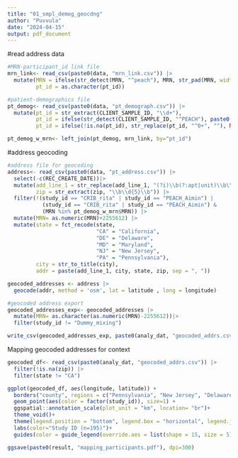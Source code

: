 ```yaml
---
title: "01_smpl_demog_geocdng"
author: "Puvvula"
date: "2024-04-15"
output: pdf_document
---
```


#read address data
```r
#MRN-participant_id link file
mrn_link<- read_csv(paste0(data, "mrn_link.csv")) |> 
  mutate(MRN = ifelse(str_detect(MRN, "^peach"), MRN, str_pad(MRN, width = 9, pad = "0")),
         pt_id = as.character(pt_id))

#patient-demographics file
pt_demog<- read_csv(paste0(data, "pt_demograph.csv")) |> 
  mutate(pt_id = str_extract(CLIENT_SAMPLE_ID, "\\d+"),
         pt_id = ifelse(str_detect(CLIENT_SAMPLE_ID, "^PEACH"), paste0("peach_", pt_id), pt_id),
         pt_id = ifelse(!is.na(pt_id), str_replace(pt_id, "^0+", ""), NA))

pt_demog_w_mrn<- left_join(pt_demog, mrn_link, by="pt_id")
```

#address geocoding
```r
#address file for geocoding
address<- read_csv(paste0(data, "pt_address.csv")) |>
  select(-c(REC_CREATE_DATE))|>
  mutate(add_line_1 = str_replace(add_line_1, "(?i)\\b(?:apt|unit)\\b\\s*\\w*", ""),
         zip = str_extract(zip, "\\b\\d{5}\\b")) |>
  filter(!(study_id == "CRIB_rita" | study_id == "PEACH_Aimin") |
           (study_id == "CRIB_rita" | study_id == "PEACH_Aimin") & 
           (MRN %in% pt_demog_w_mrn$MRN)) |>
  mutate(MRN= as.numeric(MRN)+2255612) |>
  mutate(state = fct_recode(state,
                            "CA" = "California",
                            "DE" = "Delaware",
                            "MD" = "Maryland",
                            "NJ" = "New Jersey",
                            "PA" = "Pennsylvania"),
         city = str_to_title(city),
         addr = paste(add_line_1, city, state, zip, sep = ", "))

geocoded_addresses <- address |>
  geocode(addr, method = 'osm', lat = latitude , long = longitude)

#geocoded address export
geocoded_addresses_exp<- geocoded_addresses |>
  mutate(MRN= as.character(as.numeric(MRN)-2255612))|>
  filter(study_id != "Dummy_mixing")

write_csv(geocoded_addresses_exp, paste0(analy_dat, "geocoded_addrs.csv"))
```

Mapping geocoded addresses for context
```r
geocoded_df<- read_csv(paste0(analy_dat, "geocoded_addrs.csv")) |>
  filter(!is.na(zip)) |>
  filter(state != "CA")

ggplot(geocoded_df, aes(longitude, latitude)) +
  borders("county", regions = c("Pennsylvania", "New Jersey", "Delaware", "Maryland")) + 
  geom_point(aes(color = factor(study_id)), size=1) +
  ggspatial::annotation_scale(plot_unit = "km", location= "br")+
  theme_void()+
  theme(legend.position = "bottom", legend.box = "horizontal", legend.justification = "center")+
  labs(color="Study ID (n=195)")+
  guides(color = guide_legend(override.aes = list(shape = 15, size = 5)))

ggsave(paste0(result, "mapping_participants.pdf"), dpi=300)
```



